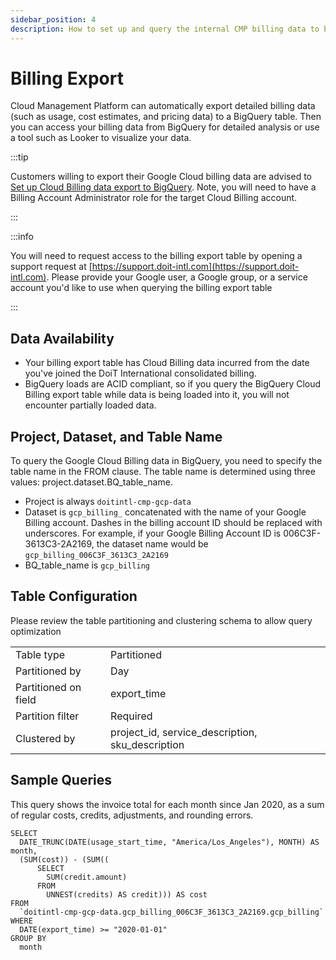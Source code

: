 ```yaml
---
sidebar_position: 4
description: How to set up and query the internal CMP billing data to build your own dashboards or get programmatic access
---
```


# Billing Export

Cloud Management Platform can automatically export detailed billing data \(such as usage, cost estimates, and pricing data\) to a BigQuery table. Then you can access your billing data from BigQuery for detailed analysis or use a tool such as Looker to visualize your data.

:::tip

Customers willing to export their Google Cloud billing data are advised to [Set up Cloud Billing data export to BigQuery](https://cloud.google.com/billing/docs/how-to/export-data-bigquery-setup). Note, you will need to have a Billing Account Administrator role for the target Cloud Billing account.

:::

:::info

You will need to request access to the billing export table by opening a support request at [https://support.doit-intl.com](https://support.doit-intl.com). Please provide your Google user, a Google group, or a service account you'd like to use when querying the billing export table

:::

## Data Availability

- Your billing export table has Cloud Billing data incurred from the date you've joined the DoiT International consolidated billing.
- BigQuery loads are ACID compliant, so if you query the BigQuery Cloud Billing export table while data is being loaded into it, you will not encounter partially loaded data.

## Project, Dataset, and Table Name

To query the Google Cloud Billing data in BigQuery, you need to specify the table name in the FROM clause. The table name is determined using three values: project.dataset.BQ_table_name.

- Project is always `doitintl-cmp-gcp-data`
- Dataset is `gcp_billing_` concatenated with the name of your Google Billing account. Dashes in the billing account ID should be replaced with underscores. For example, if your Google Billing Account ID is 006C3F-3613C3-2A2169, the dataset name would be `gcp_billing_006C3F_3613C3_2A2169`
- BQ_table_name is `gcp_billing`

## Table Configuration

Please review the table partitioning and clustering schema to allow query optimization

|                      |                                                  |
| :------------------- | :----------------------------------------------- |
| Table type           | Partitioned                                      |
| Partitioned by       | Day                                              |
| Partitioned on field | export_time                                      |
| Partition filter     | Required                                         |
| Clustered by         | project_id, service_description, sku_description |

## Sample Queries

This query shows the invoice total for each month since Jan 2020, as a sum of regular costs, credits, adjustments, and rounding errors.

```text
SELECT
  DATE_TRUNC(DATE(usage_start_time, "America/Los_Angeles"), MONTH) AS month,
  (SUM(cost)) - (SUM((
      SELECT
        SUM(credit.amount)
      FROM
        UNNEST(credits) AS credit))) AS cost
FROM
  `doitintl-cmp-gcp-data.gcp_billing_006C3F_3613C3_2A2169.gcp_billing`
WHERE
  DATE(export_time) >= "2020-01-01"
GROUP BY
  month
```
